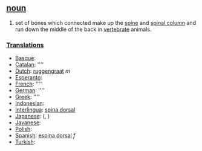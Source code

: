 == [[noun]] ==
#set of bones which connected make up the [[spine]] and [[spinal column]] and run down the middle of the back in [[vertebrate]] animals.

===[[Translation]]s===
*[[Basque]]: [[]]
*[[Catalan]]: [[]] ''''
*[[Dutch]]: [[ruggengraat]] ''m''
*[[Esperanto]]: [[]]
*[[French]]: [[]] ''''
*[[German]]: [[]] ''''
*[[Greek]]: [[]] ''''
*[[Indonesian]]: [[]]
*[[Interlingua]]: [[spina dorsal]]
*[[Japanese]]: [[]] (, )
*[[Javanese]]: [[]]
*[[Polish]]: [[]]
*[[Spanish]]: [[espina dorsal]] ''f''
*[[Turkish]]: [[]]